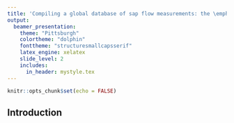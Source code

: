 ```yaml
---
title: 'Compiling a global database of sap flow measurements: the \emph{SAPFLUXNET} data workflow'
output:
  beamer_presentation:
    theme: "Pittsburgh"
    colortheme: "dolphin"
    fonttheme: "structuresmallcapsserif"
    latex_engine: xelatex
    slide_level: 2
    includes:
      in_header: mystyle.tex
---
```


```r
knitr::opts_chunk$set(echo = FALSE)
```

## Introduction

